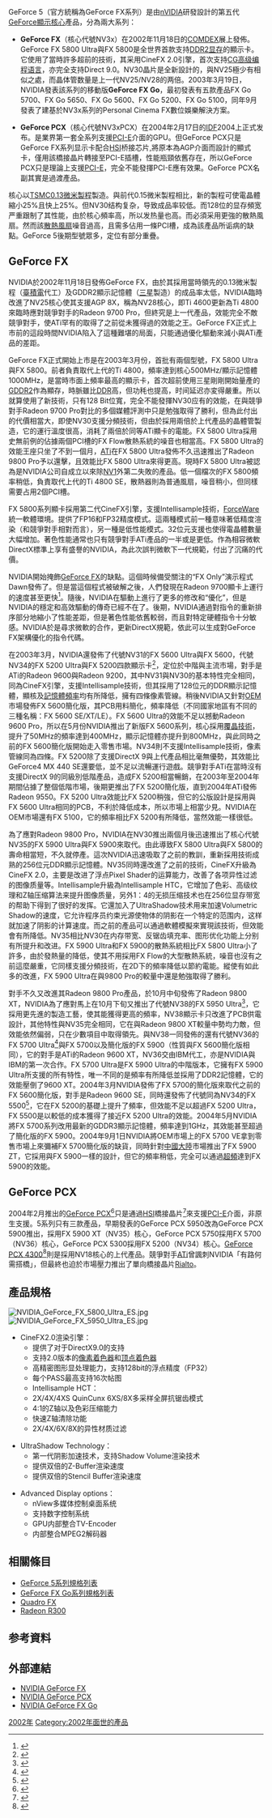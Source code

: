 {{noteTA
|G1=IT
}}
{{NvidiaGPU
| name = NVIDIA GeForce 5 系列
| image = <!-- 檔案已被刪除 [[File:GeForce_FX_Series_logo.png|200px]] -->
| bgcolor = green
| codename = NV30、NV31、NV34<br>NV35、NV36、NV38
| fab = 130奈米
| created = 2002年11月18日
| entry = 5100、5200、5300、5500 
| midrange = 5600、5700、5750
| highend = 5800、5900、5950
| dxversion = [[DirectX|DirectX]] 9.0a/b、Shader Model 2.0a
| openglversion = [[OpenGL|OpenGL]] 2.0
| predecessor = [[NVIDIA_GeForce_4|NVIDIA GeForce 4]]
| successor   = [[NVIDIA_GeForce_6|NVIDIA GeForce 6]]
}}

GeForce 5（官方統稱為GeForce FX系列）是由[[nVIDIA|nVIDIA]]研發設計的第五代[[GeForce|GeForce]][[顯示核心|顯示核心]]產品，分為兩大系列：

* '''GeForce FX'''（核心代號NV3x）在2002年11月18日的[[COMDEX|COMDEX]]展上發佈。GeForce FX 5800 Ultra與FX 5800是全世界首款支持[[DDR2|DDR2]][[显存|显存]]的顯示卡。它使用了當時許多超前的技術，其采用CineFX 2.0引擎，首次支持[[Cg語言|CG高级编程语言]]，亦完全支持Direct 9.0。NV30晶片是全新設計的，與NV25極少有相似之處，而晶体管数量是上一代NV25/NV28的两倍。2003年3月19日，NVIDIA發表該系列的移動版'''GeForce FX Go'''，最初發表有五款產品FX Go 5700、FX Go 5650、FX Go 5600、FX Go 5200、FX Go 5100，同年9月發表了建基於NV3x系列的Personal Cinema FX數位娛樂解決方案。

* '''GeForce PCX'''（核心代號NV3xPCX）在2004年2月17日的[[英特爾科技論壇|IDF]]2004上正式发布。是業界第一套全系列支援[[PCI-E|PCI-E]]介面的GPU。但GeForce PCX只是GeForce FX系列显示卡配合[[NVIDIA_BR02|HSI]]桥接芯片,將原本為AGP介面而設計的顯式卡，僅用該橋接晶片轉接至PCI-E插槽，性能瓶頸依舊存在，所以GeForce PCX只是理論上支援[[PCI-E|PCI-E]]，完全不能發揮PCI-E應有效果。GeForce PCX名副其實是過渡產品。

核心以[[TSMC|TSMC]][[0.13微米製程|0.13微米製程]]製造。與前代0.15微米製程相比，新的製程可使電晶體縮小25%且快上25%。但NV30结构复杂，导致成品率较低。而128位的显存頻宽严重跟制了其性能，由於核心頻率高，所以发热量也高。而必須采用更強的散熱風扇。然而該[[散熱風扇|散熱風扇]]噪音過高，且需多佔用一條PCI槽，成為該產品所诟病的缺點。GeForce 5後期型號眾多，定位有部分重疊。

== GeForce FX ==
NVIDIA於2002年11月18日發佈GeForce FX，由於其採用當時領先的0.13微米製程（[[臺積電|臺積電]]代工）及GDDR2顯示記憶體（[[三星電子|三星]]製造）的成品率太低，NVIDIA臨時改進了NV25核心使其支援AGP 8X，稱為NV28核心，即Ti 4600更新為Ti 4800來臨時應對競爭對手的Radeon 9700 Pro，但終究是上一代產品，效能完全不敵競爭對手，使ATi罕有的取得了之前從未獲得過的效能之王。GeForce FX正式上市前的這段時間NVIDIA陷入了這種難堪的局面，只能通過優化驅動來減小與ATi產品的差距。

GeForce FX正式開始上市是在2003年3月份，首批有兩個型號，FX 5800 Ultra與FX 5800。前者負責取代上代的Ti 4800，頻率達到核心500MHz/顯示記憶體1000MHz，是當時市面上頻率最高的顯示卡，首次超前使用三星剛剛開始量產的[[GDDR2|GDDR2]]作為顯存，時脈雖比[[雙倍資料傳輸率|DDR]]高，但功秏也提高，时间延迟亦変得嚴重。所以就算使用了新技術，只有128 Bit位寬，完全不能發揮NV30应有的效能，在與競爭對手Radeon 9700 Pro對比的多個媒體評測中只是勉強取得了勝利，但為此付出的代價相當大，即使NV30支援分頻技術，但由於採用兩倍於上代產品的晶體管製造，它的運行溫度很高，消耗了兩倍於同等ATi顯卡的電能。FX 5800 Ultra採用史無前例的佔據兩個PCI槽的FX Flow散熱系統的噪音也相當高。FX 5800 Ultra的效能王座只坐了不到一個月，[[ATi|ATi]]在FX 5800 Ultra發佈不久迅速推出了Radeon 9800 Pro予以還擊，且效能比FX 5800 Ultra來得更高。現時FX 5800 Ultra被認為是NVIDIA公司自成立以來除[[NV1|NV1]]外第二失敗的產品。低一個檔次的FX 5800頻率稍低，負責取代上代的Ti 4800 SE，散熱器則為普通風扇，噪音稍小，但同樣需要占用2個PCI槽。

FX 5800系列顯卡採用第二代CineFX引擎，支援Intellisample技術，[[ForceWare|ForceWare]]統一軟體環境。提供了FP16和FP32精度模式。這兩種模式前一種意味著低精度渲染（和競爭對手相對而言），另一種是低性能模式。32位元支援也使得電晶體數量大幅增加。著色性能通常也只有競爭對手ATi產品的一半或是更低。作為相容微軟DirectX標準上享有盛譽的NVIDIA，為此次誤判微軟下一代規範，付出了沉痛的代價。

NVIDIA開始掩飾[[GeForce_FX|GeForce FX]]的缺點。這個時候備受關注的“FX Only”演示程式Dawn發佈了。但是當這個程式被破解之後，人們發現在Radeon 9700顯卡上運行的速度甚至更快<ref>{{Cite web |url=http://www.techspot.com/community/topics/nvidia-dawn-fairy-demo-on-ati-cards.5564/ |title=Nvidia Dawn (fairy) demo on ATI cards |accessdate=2013-06-09 |archive-date=2015-02-15 |archive-url=https://web.archive.org/web/20150215091333/http://www.techspot.com/community/topics/nvidia-dawn-fairy-demo-on-ati-cards.5564/ |dead-url=no }}</ref>。隨後，NVIDIA在驅動上進行了更多的修改和“優化”，但是NVIDIA的穩定和高效驅動的傳奇已經不在了。後期，NVIDIA通過對指令的重新排序部分地縮小了性能差距，但是著色性能依舊較弱，而且對特定硬體指令十分敏感。NVIDIA於是尋求微軟的合作，更新DirectX規範，依此可以生成對GeForce FX架構優化的指令代碼。

在2003年3月，NVIDIA還發佈了代號NV31的FX 5600 Ultra與FX 5600，代號NV34的FX 5200 Ultra與FX 5200四款顯示卡<ref>{{Cite web |url=http://hard.zol.com.cn/labs/2003/0313/56523.shtml |title=GeForce FX 5600/5200 Ultra的首次评测出炉 |accessdate=2010-10-24 |archive-date=2010-10-31 |archive-url=https://web.archive.org/web/20101031110445/http://hard.zol.com.cn/labs/2003/0313/56523.shtml |dead-url=no }}</ref>，定位於中階與主流市場，對手是ATi的Radeon 9600與Radeon 9200，其中NV31與NV30的基本特性完全相同，同為CineFX引擎，支援Intellisample技術，但其採用了128位元的DDR顯示記憶體，顯核及[[内存带宽|記憶體頻率]]均有所降低，擁有四條像素管線。稍後NVIDIA又針對[[OEM|OEM]]市場發佈FX 5600簡化版，其PCB用料簡化，頻率降低（不同國家地區有不同的三種名稱：FX 5600 SE/XT/LE）。FX 5600 Ultra的效能不足以撼動Radeon 9600 Pro，所以在5月份NVIDIA推出了新版FX 5600系列，核心採用[[覆晶技術|覆晶技術]]，提升了50MHz的頻率達到400MHz，顯示記憶體亦提升到800MHz，與此同時之前的FX 5600簡化版開始走入零售市場。NV34則不支援Intellisample技術，像素管線同為四條。FX 5200除了支援DirectX 9與上代產品相比毫無優勢，其效能比GeForce4 MX 440 SE還要低，並不足以流暢運行遊戲。競爭對手ATi在當時沒有支援DirectX 9的同級別低階產品，造成FX 5200相當暢銷，在2003年至2004年期間佔據了整個低階市場，後期更推出了FX 5200簡化版，直到2004年ATi發佈Radeon 9550。FX 5200 Ultra效能比FX 5200稍強，但它的公版設計是採用與FX 5600 Ultra相同的PCB，不利於降低成本，所以市場上相當少見。NVIDIA在OEM市場還有FX 5100，它的頻率相比FX 5200有所降低，當然效能一樣很低。

為了應對Radeon 9800 Pro，NVIDIA在NV30推出兩個月後迅速推出了核心代號NV35的FX 5900 Ultra與FX 5900來取代。由此導致FX 5800 Ultra與FX 5800的壽命相當短，不久就停產。這次NVIDIA迅速吸取了之前的教訓，重新採用技術成熟的256位元DDR顯示記憶體。NV35同時還改進了之前的技術，CineFX升級為CineFX 2.0，主要是改进了浮点Pixel Shader的运算能力，改善了各项异性过滤的图像质量等。Intellisample升級為Intellisample HTC，它增加了色彩、高级纹理和Z轴压缩算法来提升图像质量，另外1：4的无损压缩技术也在256位显存带宽的帮助下得到了很好的发挥。它還加入了UltraShadow技术用来加速Volumetric Shadow的速度，它允许程序员约束光源使物体的阴影在一个特定的范围内，这样就加速了阴影的计算速度。而之前的產品可以通過軟體模擬來實現該技術，但效能會有所降低。NV35相比NV30在内存带宽、反锯齿填充率、图形优化功能上分别有所提升和改进。FX 5900 Ultra和FX 5900的散熱系統相比FX 5800 Ultra小了許多，由於發熱量的降低，使其不用採用FX Flow的大型散熱系統，噪音也沒有之前這麼嚴重，它同樣支援分頻技術，在2D下的頻率降低以節約電能。縱使有如此多的改進，FX 5900 Ultra在與9800 Pro的較量中還是勉強取得了勝利。

對手不久又改進其Radeon 9800 Pro產品，於10月中旬發佈了Radeon 9800 XT，NVIDIA為了應對馬上在10月下旬又推出了代號NV38的FX 5950 Ultra<ref>{{Cite web |url=http://www.firingsquad.com/hardware/evga_e-geforce_fx_5950_review/ |title=eVGA e-GeForce FX 5950 Ultra Review |accessdate=2010-10-24 |archive-date=2010-12-10 |archive-url=https://web.archive.org/web/20101210061812/http://www.firingsquad.com/hardware/evga_e-geforce_fx_5950_review/ |dead-url=no }}</ref>，它採用更先進的製造工藝，使其能獲得更高的頻率，NV38顯示卡只改進了PCB供電設計，其他特性與NV35完全相同，它在與Radeon 9800 XT較量中勢均力敵，但效能依然偏弱，只在少數項目中取得領先。與NV38一同發佈的還有代號NV36的FX 5700 Ultra<ref>{{Cite web |url=http://www.firingsquad.com/hardware/evga_e-geforce_fx_5700_ultra_review/ |title=eVGA e-GeForce FX 5700 Ultra Review |accessdate=2010-10-24 |archive-date=2010-12-08 |archive-url=https://web.archive.org/web/20101208134814/http://www.firingsquad.com/hardware/evga_e-geforce_fx_5700_ultra_review/ |dead-url=no }}</ref>與FX 5700以及簡化版的FX 5900（性質與FX 5600簡化版相同），它的對手是ATi的Radeon 9600 XT，NV36交由IBM代工，亦是NVIDIA與IBM的第一次合作。FX 5700 Ultra是FX 5900 Ultra的中階版本，它擁有FX 5900 Ultra所支援的所有特性，唯一不同的是頻率有所降低並採用了DDR2記憶體，它的效能壓倒了9600 XT。2004年3月NVIDIA發佈了FX 5700的簡化版來取代之前的FX 5600簡化版，對手是Radeon 9600 SE，同時還發佈了代號同為NV34的FX 5500<ref>{{Cite web |url=http://diy.pconline.com.cn/graphics/dg/0403/330573.html |title=虚晃一枪？彻底解读FX5500的“灵魂” |accessdate=2010-10-24 |archive-date=2009-06-01 |archive-url=https://web.archive.org/web/20090601034130/http://diy.pconline.com.cn/graphics/dg/0403/330573.html |dead-url=no }}</ref>，它在FX 5200的基礎上提升了頻率，但效能不足以超過FX 5200 Ultra，FX 5500是以較低的成本獲得了接近FX 5200 Ultra的效能。2004年5月NVIDIA將FX 5700系列改用最新的GDDR3顯示記憶體，頻率達到1GHz，其效能甚至超過了簡化版的FX 5900。2004年9月1日NVIDIA將OEM市場上的FX 5700 VE拿到零售市場上來彌補FX 5700簡化版的缺貨，同時針對[[中國大陸|中國大陸]]市場推出了FX 5900 ZT，它採用與FX 5900一樣的設計，但它的頻率稍低，完全可以通過[[超頻|超頻]]達到FX 5900的效能。

== GeForce PCX ==
2004年2月推出的[[GeForce_PCX|GeForce PCX]]<ref name="NVIDIA領先推出業界首套PCI Express GPU全系列產品">{{cite web|url=http://www.nvidia.com.tw/object/IO_11309.html|title=NVIDIA領先推出業界首套PCI Express GPU全系列產品|accessdate=2009-08-06|archive-date=2008-06-29|archive-url=https://web.archive.org/web/20080629030544/http://www.nvidia.com.tw/object/IO_11309.html|dead-url=no}}</ref>只是通過[[NVIDIA_BR02|HSI]]橋接晶片<ref name="桥接风行:解读NVIDIA HSI方案">{{cite web|url=http://article.pchome.net/content-351187-1.html|title=桥接风行:解读NVIDIA HSI方案|deadurl=yes|archiveurl=https://archive.is/20130502102348/http://article.pchome.net/content-351187-1.html|archivedate=2013-05-02|accessdate=2009-08-06}}</ref>來支援[[PCI-E|PCI-E]]介面，非原生支援。5系列只有三款產品，早期發表的GeForce PCX 5950改為GeForce PCX 5900推出，採用FX 5900 XT（NV35）核心，GeForce PCX 5750採用FX 5700（NV36）核心，GeForce PCX 5300採用FX 5200（NV34）核心。[[GeForce_4|GeForce PCX 4300]]<ref name="nVIDIA Geforce PCX 4300曝光">{{cite web|url=http://news.mydrivers.com/1/18/18501.htm|title=nVIDIA Geforce PCX 4300曝光|accessdate=2009-08-06|archive-date=2019-02-17|archive-url=https://web.archive.org/web/20190217092332/http://news.mydrivers.com/1/18/18501.htm|dead-url=no}}</ref>則是採用NV18核心的上代產品。競爭對手[[ATi|ATi]]曾諷刺NVIDIA「有路何需搭橋」，但最終也迫於市場壓力推出了單向橋接晶片[[Rialto|Rialto]]。

== 產品規格 ==
[[File:NVIDIA_GeForce_FX_5800_Ultra_ES.jpg|thumb]]
[[File:NVIDIA_GeForce_FX_5950_Ultra_ES.jpg|thumb]]
* CineFX2.0渲染引擎：
**提供了对于DirectX9.0的支持
**支持2.0版本的[[像素着色器|像素着色器]]和[[顶点着色器|顶点着色器]]
**高精密图形显处理能力，支持128bit的浮点精度（FP32）
**每个PASS最高支持16次帖图
**Intellisample HCT：
**2X/4X/4XS QuinCunx 6XS/8X多采样全屏抗锯齿模式
**4:1的Z轴以及色彩压缩能力
**快速Z轴清除功能
**2X/4X/6X/8X的异性材质过滤

* UltraShadow Technology：
**第一代阴影加速技术，支持Shadow Volume渲染技术 
**提供双倍的Z-Buffer渲染速度
**提供双倍的Stencil Buffer渲染速度

* Advanced Display options：
**nView多媒体控制桌面系统 
**支持数字控制系统
**GPU内部整合TV-Encoder
**内部整合MPEG2解码器

== 相關條目 ==
*[[NVIDIA顯示核心列表#GeForce_5|GeForce 5系列規格列表]]
*[[NVIDIA顯示核心列表#GeForce_FX_Go|GeForce FX Go系列規格列表]]
*[[Quadro_FX|Quadro FX]]
*[[Radeon_R300|Radeon R300]]

== 参考資料 ==
{{reflist}}

== 外部連結 ==
{{Commons|Category:Nvidia GeForce FX series video cards|NVIDIA GeForce 5}}
* [http://www.nvidia.com.tw/page/fx_desktop.html NVIDIA GeForce FX]{{Wayback|url=http://www.nvidia.com.tw/page/fx_desktop.html |date=20090325072448 }}
* [http://www.nvidia.com.tw/page/geforce_pcx.html NVIDIA GeForce PCX]{{Wayback|url=http://www.nvidia.com.tw/page/geforce_pcx.html |date=20080820164637 }}
* [http://www.nvidia.com.tw/page/fx_mobile.html NVIDIA GeForce FX Go]{{Wayback|url=http://www.nvidia.com.tw/page/fx_mobile.html |date=20090401193617 }}

{{NVIDIA}}

[[Category:GeForce系列|2002年]]
[[Category:2002年面世的產品|Category:2002年面世的產品]]